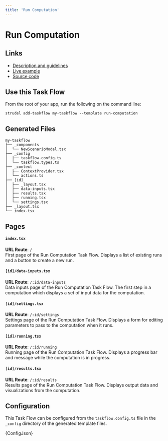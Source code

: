 ```yaml
---
title: 'Run Computation'
---
```



# Run Computation

## Links

- [Description and guidelines](https://strudel.science/design-system/task-flows/run-computation/)
- [Live example](https://strudel.science/strudel-kit/#/run-computation)
- [Source code](https://github.com/strudel-science/strudel-kit/tree/main/strudel-taskflows/src/pages/run-computation)

## Use this Task Flow

From the root of your app, run the following on the command line:

```
strudel add-taskflow my-taskflow --template run-computation
```

## Generated Files

```
my-taskflow
├── _components
│  └── NewScenarioModal.tsx
├── _config
│  ├── taskflow.config.ts
│  └── taskflow.types.ts
├── _context
│  ├── ContextProvider.tsx
│  └── actions.ts
├── [id]
│  ├── _layout.tsx
│  ├── data-inputs.tsx
│  ├── results.tsx
│  ├── running.tsx
│  └── settings.tsx
├── _layout.tsx
└── index.tsx
```

## Pages

#### `index.tsx`

**URL Route**: `/`  
First page of the Run Computation Task Flow. Displays a list of existing runs and a button to create a new run.

#### `[id]/data-inputs.tsx`

**URL Route**: `/:id/data-inputs`  
Data inputs page of the Run Computation Task Flow. The first step in a computation which displays a set of input data for the computation.

#### `[id]/settings.tsx`

**URL Route**: `/:id/settings`  
Settings page of the Run Computation Task Flow. Displays a form for editing parameters to pass to the computation when it runs.

#### `[id]/running.tsx`

**URL Route**: `/:id/running`  
Running page of the Run Computation Task Flow. Displays a progress bar and message while the computation is in progress.

#### `[id]/results.tsx`

**URL Route**: `/:id/results`  
Results page of the Run Computation Task Flow. Displays output data and visualizations from the computation.

## Configuration

This Task Flow can be configured from the `taskflow.config.ts` file in the `_config` directory of the generated template files.

<CodeBlock language="ts">{ConfigJson}</CodeBlock>
